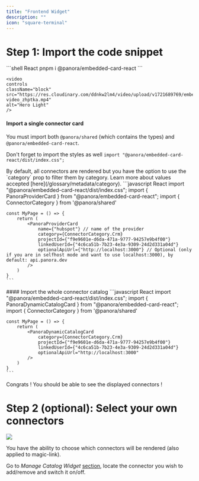 ```yaml
---
title: "Frontend Widget"
description: ""
icon: "square-terminal"
---
```


# Step 1: Import the code snippet

<CodeGroup>
    ```shell React
    pnpm i @panora/embedded-card-react
    ```
</CodeGroup>

    <video
    controls
    className="block"
    src="https://res.cloudinary.com/ddnkw2lm4/video/upload/v1721689769/embed-video_zhptka.mp4"
    alt="Hero Light"
    />

#### Import a single connector card

You must import both `@panora/shared` (which contains the types) and `@panora/embedded-card-react`. 

Don't forget to import the styles as well `import "@panora/embedded-card-react/dist/index.css";`

<Note>
  By default, all connectors are rendered but you have the option to use the
  `category` prop to filter them by category. Learn more about values accepted
  [here](/glossary/metadata/category).
</Note>

<CodeGroup>
    ```javascript React
    import "@panora/embedded-card-react/dist/index.css";
    import { PanoraProviderCard } from "@panora/embedded-card-react";
    import { ConnectorCategory } from '@panora/shared'

    const MyPage = () => {
        return (
            <PanoraProviderCard 
                name={"hubspot"} // name of the provider  
                category={ConnectorCategory.Crm} 
                projectId={"f9e9601e-d6da-471a-9777-94257e9b4f00"} 
                linkedUserId={"4c6ca51b-7b23-4e3a-9309-24d2d331a04d"} 
                optionalApiUrl={"http://localhost:3000"} // Optional (only if you are in selfhost mode and want to use localhost:3000), by default: api.panora.dev
            />
        )
    } 
    ```
</CodeGroup>
#### Import the whole connector catalog
<CodeGroup>
    ```javascript React
    import "@panora/embedded-card-react/dist/index.css";
    import { PanoraDynamicCatalogCard } from "@panora/embedded-card-react";
    import { ConnectorCategory } from '@panora/shared'

    const MyPage = () => {
        return (
            <PanoraDynamicCatalogCard
                category={ConnectorCategory.Crm} 
                projectId={"f9e9601e-d6da-471a-9777-94257e9b4f00"} 
                linkedUserId={"4c6ca51b-7b23-4e3a-9309-24d2d331a04d"} 
                optionalApiUrl="http://localhost:3000"
            />
        )
    }
    ```
</CodeGroup>

Congrats ! You should be able to see the displayed connectors !


# Step 2 (optional): Select your own connectors
 
 <Frame type="glass">
    <img src="/images/custom-connectors-widget.png" />
</Frame>

You have the ability to choose which connectors will be rendered (also applied to magic-link).

Go to _Manage Catalog Widget_ [section](https://dashboard.panora.dev/configuration), locate the connector you wish to add/remove and switch it on/off.
